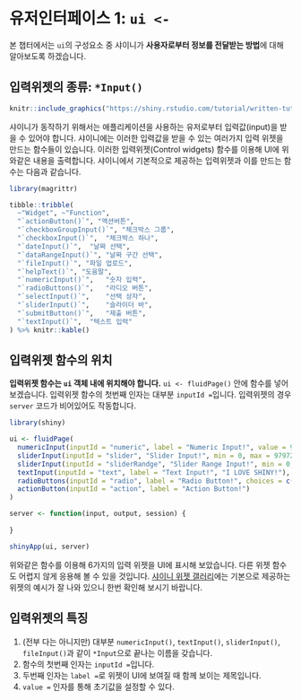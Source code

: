# 유저인터페이스 1: `ui <-` {#ui1}

본 챕터에서는 `ui`의 구성요소 중 샤이니가 **사용자로부터 정보를 전달받는 방법**에 대해 알아보도록 하겠습니다.

## 입력위젯의 종류: `*Input()` 

```r

knitr::include_graphics("https://shiny.rstudio.com/tutorial/written-tutorial/lesson3/images/basic-widgets.png")
```

샤이니가 동작하기 위해서는 애플리케이션을 사용하는 유저로부터 입력값(input)을 받을 수 있어야 합니다. 샤이니에는 이러한 입력값을 받을 수 있는 여러가지 입력 위젯을 만드는 함수들이 있습니다. 이러한 입력위젯(Control widgets) 함수를 이용해 UI에 위와같은 내용을 출력합니다. 샤이니에서 기본적으로 제공하는 입력위젯과 이를 만드는 함수는 다음과 같습니다.

```r

library(magrittr)

tibble::tribble(
  ~"Widget", ~"Function",
  "`actionButton()`", "액션버튼",
  "`checkboxGroupInput()`", "체크박스 그룹",
  "`checkboxInput()`",	"체크박스 하나",
  "`dateInput()`",	"날짜 선택",
  "`dataRangeInput()`", "날짜 구간 선택",
  "`fileInput()`", "파일 업로드",
  "`helpText()`", "도움말",
  "`numericInput()`",	"숫자 입력",
  "`radioButtons()`",	"라디오 버튼",
  "`selectInput()`",	"선택 상자",
  "`sliderInput()`",	"슬라이더 바",
  "`submitButton()`",	"제출 버튼",
  "`textInput()`",	"텍스트 입력"
) %>% knitr::kable()
```

## 입력위젯 함수의 위치
**입력위젯 함수는 `ui` 객체 내에 위치해야 합니다.** `ui <- fluidPage()` 안에 함수를 넣어보겠습니다. 입력위젯 함수의 첫번째 인자는 대부분 `inputId =`입니다. 입력위젯의 경우 `server` 코드가 비어있어도 작동합니다.

```r
library(shiny)

ui <- fluidPage(
  numericInput(inputId = "numeric", label = "Numeric Input!", value = 979722),
  sliderInput(inputId = "slider", "Slider Input!", min = 0, max = 979722, value = 450000),
  sliderInput(inputId = "sliderRandge", "Slider Range Input!", min = 0, max = 979722, value = c(200000, 800000)),
  textInput(inputId = "text", label = "Text Input!", "I LOVE SHINY!"),
  radioButtons(inputId = "radio", label = "Radio Button!", choices = c("one", "two", "tttttthree")),
  actionButton(inputId = "action", label = "Action Button!")
)

server <- function(input, output, session) {
  
}

shinyApp(ui, server)
```

위와같은 함수를 이용해 6가지의 입력 위젯을 UI에 표시해 보았습니다. 다른 위젯 함수도 어렵지 않게 응용해 볼 수 있을 것입니다. [샤이니 위젯 갤러리](http://shiny.rstudio.com/gallery/widget-gallery.html)에는 기본으로 제공하는 위젯의 예시가 잘 나와 있으니 한번 확인해 보시기 바랍니다.

## 입력위젯의 특징

1. (전부 다는 아니지만) 대부분 `numericInput()`, `textInput()`, `sliderInput()`, `fileInput()`과 같이 `*Input`으로 끝나는 이름을 갖습니다. 
2. 함수의 첫번째 인자는 `inputId =`입니다.
3. 두번째 인자는 `label =`로 위젯이 UI에 보여질 때 함께 보이는 제목입니다.
4. `value =` 인자를 통해 초기값을 설정할 수 있다.